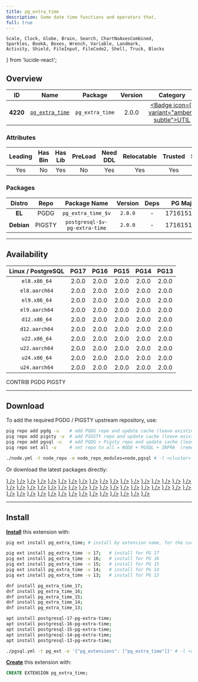```yaml
---
title: pg_extra_time
description: Some date time functions and operators that,
full: true
---
```


    Scale, Clock, Globe, Brain, Search, ChartNoAxesCombined,
    Sparkles, BookA, Boxes, Wrench, Variable, Landmark,
    Activity, Shield, FileInput, FileCode2, Shell, Truck, Blocks
} from 'lucide-react';

## Overview

| <TooltipIconButton tooltip="Extension unique identifier" side="top">ID</TooltipIconButton> | <TooltipIconButton tooltip="Extension name" side="top">Name</TooltipIconButton> | <TooltipIconButton tooltip="Package name for installation" side="top">Package</TooltipIconButton> | <TooltipIconButton tooltip="Latest available extension version" side="top">Version</TooltipIconButton> | <TooltipIconButton tooltip="Extension category" side="top">Category</TooltipIconButton> | <TooltipIconButton tooltip="Open source license" side="top">License</TooltipIconButton> | <TooltipIconButton tooltip="Programming language" side="top">Lang</TooltipIconButton> |
|:--------:|:--------:|:----------:|:--------------:|:---------------------------------------:|:------------------------------------------------------:|:----:|
| **4220** | [`pg_extra_time`](https://github.com/bigsmoke/pg_extra_time) | `pg_extra_time` | 2.0.0 | <a href="/ext/util" className="no-underline"><Badge icon={<Wrench />} variant="amber-subtle">UTIL</Badge></a> | <a href="/ext/list/license#postgresql" className="no-underline"><Badge icon={<Scale />} variant="blue-subtle">PostgreSQL</Badge></a> | <a href="/ext/list/lang#sql"><Badge icon={<FileCode2 />} variant="green-subtle">SQL</Badge></a> |

### Attributes

| <TooltipIconButton tooltip="The Primary Leading extension in the Package" side="top">Leading</TooltipIconButton> | <TooltipIconButton tooltip="Contains binary utils" side="top">Has Bin</TooltipIconButton> | <TooltipIconButton tooltip="Contains .so shared library files" side="top">Has Lib</TooltipIconButton> | <TooltipIconButton tooltip="Requires preloading via shared_preload_libraries" side="top">PreLoad</TooltipIconButton> | <TooltipIconButton tooltip="Requires CREATE EXTENSION DDL command" side="top">Need DDL</TooltipIconButton> | <TooltipIconButton tooltip="Can be installed in any schema" side="top">Relocatable</TooltipIconButton> | <TooltipIconButton tooltip="Can be created by non-superuser" side="top">Trusted</TooltipIconButton> | <TooltipIconButton tooltip="Schemas used by this extension" side="top">Schemas</TooltipIconButton> |
|:-------:|:-------:|:-------:|:-------:|:--------:|:-----------:|:-------:|:-------:|
| Yes | No | Yes | No | Yes | Yes | Yes | - |

### Packages

| <TooltipIconButton tooltip="Linux distribution family, EL or Debian" side="top">Distro</TooltipIconButton> | <TooltipIconButton tooltip="Package repository" side="top">Repo</TooltipIconButton> | <TooltipIconButton tooltip="The RPM/DEB Package Name Pattern (replace $v with real pg major)" side="top">Package Name</TooltipIconButton> | <TooltipIconButton tooltip="Latest package version" side="top">Version</TooltipIconButton> | <TooltipIconButton tooltip="RPM/DEB Package dependencies" side="top">Deps</TooltipIconButton> | <TooltipIconButton tooltip="Available in these PostgreSQL Major Versions" side="top">PG Major</TooltipIconButton> |
|:----------:|:--------:|:------------------------:|:-----------:|:------------:|:------------------:|
|   **EL**   | <Badge variant="blue-subtle"><span className="font-bold">PGDG</span></Badge> | `pg_extra_time_$v` | `2.0.0` | - | <Badge variant="green-subtle">17</Badge><Badge variant="green-subtle">16</Badge><Badge variant="green-subtle">15</Badge><Badge variant="green-subtle">14</Badge><Badge variant="green-subtle">13</Badge> |
| **Debian** | <Badge variant="amber-subtle"><span className="font-bold">PIGSTY</span></Badge> | `postgresql-$v-pg-extra-time` | `2.0.0` | - | <Badge variant="green-subtle">17</Badge><Badge variant="green-subtle">16</Badge><Badge variant="green-subtle">15</Badge><Badge variant="green-subtle">14</Badge><Badge variant="green-subtle">13</Badge> |



------

## Availability

| <TooltipIconButton tooltip="Linux Distro Arch / PostgreSQL Major Version" side="top">Linux / PostgreSQL </TooltipIconButton> | **PG17** | **PG16** | **PG15** | **PG14** | **PG13** |
|:-----:|:-----:|:-----:|:-----:|:-----:|:-----:|
| `el8.x86_64` | <Badge variant="blue-subtle">2.0.0</Badge> | <Badge variant="blue-subtle">2.0.0</Badge> | <Badge variant="blue-subtle">2.0.0</Badge> | <Badge variant="blue-subtle">2.0.0</Badge> | <Badge variant="blue-subtle">2.0.0</Badge> |
| `el8.aarch64` | <Badge variant="blue-subtle">2.0.0</Badge> | <Badge variant="blue-subtle">2.0.0</Badge> | <Badge variant="blue-subtle">2.0.0</Badge> | <Badge variant="blue-subtle">2.0.0</Badge> | <Badge variant="blue-subtle">2.0.0</Badge> |
| `el9.x86_64` | <Badge variant="blue-subtle">2.0.0</Badge> | <Badge variant="blue-subtle">2.0.0</Badge> | <Badge variant="blue-subtle">2.0.0</Badge> | <Badge variant="blue-subtle">2.0.0</Badge> | <Badge variant="blue-subtle">2.0.0</Badge> |
| `el9.aarch64` | <Badge variant="blue-subtle">2.0.0</Badge> | <Badge variant="blue-subtle">2.0.0</Badge> | <Badge variant="blue-subtle">2.0.0</Badge> | <Badge variant="blue-subtle">2.0.0</Badge> | <Badge variant="blue-subtle">2.0.0</Badge> |
| `d12.x86_64` | <Badge variant="amber-subtle">2.0.0</Badge> | <Badge variant="amber-subtle">2.0.0</Badge> | <Badge variant="amber-subtle">2.0.0</Badge> | <Badge variant="amber-subtle">2.0.0</Badge> | <Badge variant="amber-subtle">2.0.0</Badge> |
| `d12.aarch64` | <Badge variant="amber-subtle">2.0.0</Badge> | <Badge variant="amber-subtle">2.0.0</Badge> | <Badge variant="amber-subtle">2.0.0</Badge> | <Badge variant="amber-subtle">2.0.0</Badge> | <Badge variant="amber-subtle">2.0.0</Badge> |
| `u22.x86_64` | <Badge variant="amber-subtle">2.0.0</Badge> | <Badge variant="amber-subtle">2.0.0</Badge> | <Badge variant="amber-subtle">2.0.0</Badge> | <Badge variant="amber-subtle">2.0.0</Badge> | <Badge variant="amber-subtle">2.0.0</Badge> |
| `u22.aarch64` | <Badge variant="amber-subtle">2.0.0</Badge> | <Badge variant="amber-subtle">2.0.0</Badge> | <Badge variant="amber-subtle">2.0.0</Badge> | <Badge variant="amber-subtle">2.0.0</Badge> | <Badge variant="amber-subtle">2.0.0</Badge> |
| `u24.x86_64` | <Badge variant="amber-subtle">2.0.0</Badge> | <Badge variant="amber-subtle">2.0.0</Badge> | <Badge variant="amber-subtle">2.0.0</Badge> | <Badge variant="amber-subtle">2.0.0</Badge> | <Badge variant="amber-subtle">2.0.0</Badge> |
| `u24.aarch64` | <Badge variant="amber-subtle">2.0.0</Badge> | <Badge variant="amber-subtle">2.0.0</Badge> | <Badge variant="amber-subtle">2.0.0</Badge> | <Badge variant="amber-subtle">2.0.0</Badge> | <Badge variant="amber-subtle">2.0.0</Badge> |

<Badge variant="green-subtle"><span className="font-black">CONTRIB</span></Badge> <Badge variant="blue-subtle"><span className="font-black">PGDG</span></Badge> <Badge variant="amber-subtle"><span className="font-black">PIGSTY</span></Badge>

------

## Download

To add the required PGDG / PIGSTY upstream repository, use:

```bash tab="pig"
pig repo add pgdg -u    # add PGDG repo and update cache (leave existing repos)
pig repo add pigsty -u  # add PIGSTY repo and update cache (leave existing repos)
pig repo add pgsql -u   # add PGDG + Pigsty repo and update cache (leave existing repos)
pig repo set all -u     # set repo to all = NODE + PGSQL + INFRA  (remove existing repos)
```
```bash tab="pigsty"
./node.yml -t node_repo -e node_repo_modules=node,pgsql # -l <cluster>
```

Or download the latest packages directly:

<Files>
    <Folder name="el8.x86_64">
        <a href="https://download.postgresql.org/pub/repos/yum/17/redhat/rhel-8-x86_64/pg_extra_time_17-2.0.0-1PGDG.rhel8.noarch.rpm"><File name="pg_extra_time_17-2.0.0-1PGDG.rhel8.noarch.rpm" icon={<Package className="text-emerald-500" />} /></a>
        <a href="https://download.postgresql.org/pub/repos/yum/16/redhat/rhel-8-x86_64/pg_extra_time_16-2.0.0-1PGDG.rhel8.noarch.rpm"><File name="pg_extra_time_16-2.0.0-1PGDG.rhel8.noarch.rpm" icon={<Package className="text-emerald-500" />} /></a>
        <a href="https://download.postgresql.org/pub/repos/yum/15/redhat/rhel-8-x86_64/pg_extra_time_15-2.0.0-1PGDG.rhel8.noarch.rpm"><File name="pg_extra_time_15-2.0.0-1PGDG.rhel8.noarch.rpm" icon={<Package className="text-emerald-500" />} /></a>
        <a href="https://download.postgresql.org/pub/repos/yum/14/redhat/rhel-8-x86_64/pg_extra_time_14-2.0.0-1PGDG.rhel8.noarch.rpm"><File name="pg_extra_time_14-2.0.0-1PGDG.rhel8.noarch.rpm" icon={<Package className="text-emerald-500" />} /></a>
        <a href="https://download.postgresql.org/pub/repos/yum/13/redhat/rhel-8-x86_64/pg_extra_time_13-2.0.0-1PGDG.rhel8.noarch.rpm"><File name="pg_extra_time_13-2.0.0-1PGDG.rhel8.noarch.rpm" icon={<Package className="text-emerald-500" />} /></a>
    </Folder>
    <Folder name="el8.aarch64">
        <a href="https://download.postgresql.org/pub/repos/yum/17/redhat/rhel-8-aarch64/pg_extra_time_17-2.0.0-1PGDG.rhel8.noarch.rpm"><File name="pg_extra_time_17-2.0.0-1PGDG.rhel8.noarch.rpm" icon={<Package className="text-orange-500" />} /></a>
        <a href="https://download.postgresql.org/pub/repos/yum/16/redhat/rhel-8-aarch64/pg_extra_time_16-2.0.0-1PGDG.rhel8.noarch.rpm"><File name="pg_extra_time_16-2.0.0-1PGDG.rhel8.noarch.rpm" icon={<Package className="text-orange-500" />} /></a>
        <a href="https://download.postgresql.org/pub/repos/yum/15/redhat/rhel-8-aarch64/pg_extra_time_15-2.0.0-1PGDG.rhel8.noarch.rpm"><File name="pg_extra_time_15-2.0.0-1PGDG.rhel8.noarch.rpm" icon={<Package className="text-orange-500" />} /></a>
        <a href="https://download.postgresql.org/pub/repos/yum/14/redhat/rhel-8-aarch64/pg_extra_time_14-2.0.0-1PGDG.rhel8.noarch.rpm"><File name="pg_extra_time_14-2.0.0-1PGDG.rhel8.noarch.rpm" icon={<Package className="text-orange-500" />} /></a>
        <a href="https://download.postgresql.org/pub/repos/yum/13/redhat/rhel-8-aarch64/pg_extra_time_13-2.0.0-1PGDG.rhel8.noarch.rpm"><File name="pg_extra_time_13-2.0.0-1PGDG.rhel8.noarch.rpm" icon={<Package className="text-orange-500" />} /></a>
    </Folder>
    <Folder name="el9.x86_64">
        <a href="https://download.postgresql.org/pub/repos/yum/17/redhat/rhel-9-x86_64/pg_extra_time_17-2.0.0-1PGDG.rhel9.noarch.rpm"><File name="pg_extra_time_17-2.0.0-1PGDG.rhel9.noarch.rpm" icon={<Package className="text-emerald-500" />} /></a>
        <a href="https://download.postgresql.org/pub/repos/yum/16/redhat/rhel-9-x86_64/pg_extra_time_16-2.0.0-1PGDG.rhel9.noarch.rpm"><File name="pg_extra_time_16-2.0.0-1PGDG.rhel9.noarch.rpm" icon={<Package className="text-emerald-500" />} /></a>
        <a href="https://download.postgresql.org/pub/repos/yum/15/redhat/rhel-9-x86_64/pg_extra_time_15-2.0.0-1PGDG.rhel9.noarch.rpm"><File name="pg_extra_time_15-2.0.0-1PGDG.rhel9.noarch.rpm" icon={<Package className="text-emerald-500" />} /></a>
        <a href="https://download.postgresql.org/pub/repos/yum/14/redhat/rhel-9-x86_64/pg_extra_time_14-2.0.0-1PGDG.rhel9.noarch.rpm"><File name="pg_extra_time_14-2.0.0-1PGDG.rhel9.noarch.rpm" icon={<Package className="text-emerald-500" />} /></a>
        <a href="https://download.postgresql.org/pub/repos/yum/13/redhat/rhel-9-x86_64/pg_extra_time_13-2.0.0-1PGDG.rhel9.noarch.rpm"><File name="pg_extra_time_13-2.0.0-1PGDG.rhel9.noarch.rpm" icon={<Package className="text-emerald-500" />} /></a>
    </Folder>
    <Folder name="el9.aarch64">
        <a href="https://download.postgresql.org/pub/repos/yum/17/redhat/rhel-9-aarch64/pg_extra_time_17-2.0.0-1PGDG.rhel9.noarch.rpm"><File name="pg_extra_time_17-2.0.0-1PGDG.rhel9.noarch.rpm" icon={<Package className="text-orange-500" />} /></a>
        <a href="https://download.postgresql.org/pub/repos/yum/16/redhat/rhel-9-aarch64/pg_extra_time_16-2.0.0-1PGDG.rhel9.noarch.rpm"><File name="pg_extra_time_16-2.0.0-1PGDG.rhel9.noarch.rpm" icon={<Package className="text-orange-500" />} /></a>
        <a href="https://download.postgresql.org/pub/repos/yum/15/redhat/rhel-9-aarch64/pg_extra_time_15-2.0.0-1PGDG.rhel9.noarch.rpm"><File name="pg_extra_time_15-2.0.0-1PGDG.rhel9.noarch.rpm" icon={<Package className="text-orange-500" />} /></a>
        <a href="https://download.postgresql.org/pub/repos/yum/14/redhat/rhel-9-aarch64/pg_extra_time_14-2.0.0-1PGDG.rhel9.noarch.rpm"><File name="pg_extra_time_14-2.0.0-1PGDG.rhel9.noarch.rpm" icon={<Package className="text-orange-500" />} /></a>
        <a href="https://download.postgresql.org/pub/repos/yum/13/redhat/rhel-9-aarch64/pg_extra_time_13-2.0.0-1PGDG.rhel9.noarch.rpm"><File name="pg_extra_time_13-2.0.0-1PGDG.rhel9.noarch.rpm" icon={<Package className="text-orange-500" />} /></a>
    </Folder>
    <Folder name="d12.x86_64">
        <a href="https://repo.pigsty.io/apt/pgsql/bookworm/pool/main/p/pg-extra-time/postgresql-17-pg-extra-time_2.0.0-1PIGSTY~bookworm_amd64.deb"><File name="postgresql-17-pg-extra-time_2.0.0-1PIGSTY~bookworm_amd64.deb" icon={<Box className="text-emerald-500" />} /></a>
        <a href="https://repo.pigsty.io/apt/pgsql/bookworm/pool/main/p/pg-extra-time/postgresql-16-pg-extra-time_2.0.0-1PIGSTY~bookworm_amd64.deb"><File name="postgresql-16-pg-extra-time_2.0.0-1PIGSTY~bookworm_amd64.deb" icon={<Box className="text-emerald-500" />} /></a>
        <a href="https://repo.pigsty.io/apt/pgsql/bookworm/pool/main/p/pg-extra-time/postgresql-15-pg-extra-time_2.0.0-1PIGSTY~bookworm_amd64.deb"><File name="postgresql-15-pg-extra-time_2.0.0-1PIGSTY~bookworm_amd64.deb" icon={<Box className="text-emerald-500" />} /></a>
        <a href="https://repo.pigsty.io/apt/pgsql/bookworm/pool/main/p/pg-extra-time/postgresql-14-pg-extra-time_2.0.0-1PIGSTY~bookworm_amd64.deb"><File name="postgresql-14-pg-extra-time_2.0.0-1PIGSTY~bookworm_amd64.deb" icon={<Box className="text-emerald-500" />} /></a>
        <a href="https://repo.pigsty.io/apt/pgsql/bookworm/pool/main/p/pg-extra-time/postgresql-13-pg-extra-time_2.0.0-1PIGSTY~bookworm_amd64.deb"><File name="postgresql-13-pg-extra-time_2.0.0-1PIGSTY~bookworm_amd64.deb" icon={<Box className="text-emerald-500" />} /></a>
    </Folder>
    <Folder name="d12.aarch64">
        <a href="https://repo.pigsty.io/apt/pgsql/bookworm/pool/main/p/pg-extra-time/postgresql-17-pg-extra-time_2.0.0-1PIGSTY~bookworm_arm64.deb"><File name="postgresql-17-pg-extra-time_2.0.0-1PIGSTY~bookworm_arm64.deb" icon={<Box className="text-orange-500" />} /></a>
        <a href="https://repo.pigsty.io/apt/pgsql/bookworm/pool/main/p/pg-extra-time/postgresql-16-pg-extra-time_2.0.0-1PIGSTY~bookworm_arm64.deb"><File name="postgresql-16-pg-extra-time_2.0.0-1PIGSTY~bookworm_arm64.deb" icon={<Box className="text-orange-500" />} /></a>
        <a href="https://repo.pigsty.io/apt/pgsql/bookworm/pool/main/p/pg-extra-time/postgresql-15-pg-extra-time_2.0.0-1PIGSTY~bookworm_arm64.deb"><File name="postgresql-15-pg-extra-time_2.0.0-1PIGSTY~bookworm_arm64.deb" icon={<Box className="text-orange-500" />} /></a>
        <a href="https://repo.pigsty.io/apt/pgsql/bookworm/pool/main/p/pg-extra-time/postgresql-14-pg-extra-time_2.0.0-1PIGSTY~bookworm_arm64.deb"><File name="postgresql-14-pg-extra-time_2.0.0-1PIGSTY~bookworm_arm64.deb" icon={<Box className="text-orange-500" />} /></a>
        <a href="https://repo.pigsty.io/apt/pgsql/bookworm/pool/main/p/pg-extra-time/postgresql-13-pg-extra-time_2.0.0-1PIGSTY~bookworm_arm64.deb"><File name="postgresql-13-pg-extra-time_2.0.0-1PIGSTY~bookworm_arm64.deb" icon={<Box className="text-orange-500" />} /></a>
    </Folder>
    <Folder name="u22.x86_64">
        <a href="https://repo.pigsty.io/apt/pgsql/jammy/pool/main/p/pg-extra-time/postgresql-17-pg-extra-time_2.0.0-1PIGSTY~jammy_amd64.deb"><File name="postgresql-17-pg-extra-time_2.0.0-1PIGSTY~jammy_amd64.deb" icon={<Box className="text-emerald-500" />} /></a>
        <a href="https://repo.pigsty.io/apt/pgsql/jammy/pool/main/p/pg-extra-time/postgresql-16-pg-extra-time_2.0.0-1PIGSTY~jammy_amd64.deb"><File name="postgresql-16-pg-extra-time_2.0.0-1PIGSTY~jammy_amd64.deb" icon={<Box className="text-emerald-500" />} /></a>
        <a href="https://repo.pigsty.io/apt/pgsql/jammy/pool/main/p/pg-extra-time/postgresql-15-pg-extra-time_2.0.0-1PIGSTY~jammy_amd64.deb"><File name="postgresql-15-pg-extra-time_2.0.0-1PIGSTY~jammy_amd64.deb" icon={<Box className="text-emerald-500" />} /></a>
        <a href="https://repo.pigsty.io/apt/pgsql/jammy/pool/main/p/pg-extra-time/postgresql-14-pg-extra-time_2.0.0-1PIGSTY~jammy_amd64.deb"><File name="postgresql-14-pg-extra-time_2.0.0-1PIGSTY~jammy_amd64.deb" icon={<Box className="text-emerald-500" />} /></a>
        <a href="https://repo.pigsty.io/apt/pgsql/jammy/pool/main/p/pg-extra-time/postgresql-13-pg-extra-time_2.0.0-1PIGSTY~jammy_amd64.deb"><File name="postgresql-13-pg-extra-time_2.0.0-1PIGSTY~jammy_amd64.deb" icon={<Box className="text-emerald-500" />} /></a>
    </Folder>
    <Folder name="u22.aarch64">
        <a href="https://repo.pigsty.io/apt/pgsql/jammy/pool/main/p/pg-extra-time/postgresql-17-pg-extra-time_2.0.0-1PIGSTY~jammy_arm64.deb"><File name="postgresql-17-pg-extra-time_2.0.0-1PIGSTY~jammy_arm64.deb" icon={<Box className="text-orange-500" />} /></a>
        <a href="https://repo.pigsty.io/apt/pgsql/jammy/pool/main/p/pg-extra-time/postgresql-16-pg-extra-time_2.0.0-1PIGSTY~jammy_arm64.deb"><File name="postgresql-16-pg-extra-time_2.0.0-1PIGSTY~jammy_arm64.deb" icon={<Box className="text-orange-500" />} /></a>
        <a href="https://repo.pigsty.io/apt/pgsql/jammy/pool/main/p/pg-extra-time/postgresql-15-pg-extra-time_2.0.0-1PIGSTY~jammy_arm64.deb"><File name="postgresql-15-pg-extra-time_2.0.0-1PIGSTY~jammy_arm64.deb" icon={<Box className="text-orange-500" />} /></a>
        <a href="https://repo.pigsty.io/apt/pgsql/jammy/pool/main/p/pg-extra-time/postgresql-14-pg-extra-time_2.0.0-1PIGSTY~jammy_arm64.deb"><File name="postgresql-14-pg-extra-time_2.0.0-1PIGSTY~jammy_arm64.deb" icon={<Box className="text-orange-500" />} /></a>
        <a href="https://repo.pigsty.io/apt/pgsql/jammy/pool/main/p/pg-extra-time/postgresql-13-pg-extra-time_2.0.0-1PIGSTY~jammy_arm64.deb"><File name="postgresql-13-pg-extra-time_2.0.0-1PIGSTY~jammy_arm64.deb" icon={<Box className="text-orange-500" />} /></a>
    </Folder>
    <Folder name="u24.x86_64">
        <a href="https://repo.pigsty.io/apt/pgsql/noble/pool/main/p/pg-extra-time/postgresql-17-pg-extra-time_2.0.0-1PIGSTY~noble_amd64.deb"><File name="postgresql-17-pg-extra-time_2.0.0-1PIGSTY~noble_amd64.deb" icon={<Box className="text-emerald-500" />} /></a>
        <a href="https://repo.pigsty.io/apt/pgsql/noble/pool/main/p/pg-extra-time/postgresql-16-pg-extra-time_2.0.0-1PIGSTY~noble_amd64.deb"><File name="postgresql-16-pg-extra-time_2.0.0-1PIGSTY~noble_amd64.deb" icon={<Box className="text-emerald-500" />} /></a>
        <a href="https://repo.pigsty.io/apt/pgsql/noble/pool/main/p/pg-extra-time/postgresql-15-pg-extra-time_2.0.0-1PIGSTY~noble_amd64.deb"><File name="postgresql-15-pg-extra-time_2.0.0-1PIGSTY~noble_amd64.deb" icon={<Box className="text-emerald-500" />} /></a>
        <a href="https://repo.pigsty.io/apt/pgsql/noble/pool/main/p/pg-extra-time/postgresql-14-pg-extra-time_2.0.0-1PIGSTY~noble_amd64.deb"><File name="postgresql-14-pg-extra-time_2.0.0-1PIGSTY~noble_amd64.deb" icon={<Box className="text-emerald-500" />} /></a>
        <a href="https://repo.pigsty.io/apt/pgsql/noble/pool/main/p/pg-extra-time/postgresql-13-pg-extra-time_2.0.0-1PIGSTY~noble_amd64.deb"><File name="postgresql-13-pg-extra-time_2.0.0-1PIGSTY~noble_amd64.deb" icon={<Box className="text-emerald-500" />} /></a>
    </Folder>
    <Folder name="u24.aarch64">
        <a href="https://repo.pigsty.io/apt/pgsql/noble/pool/main/p/pg-extra-time/postgresql-17-pg-extra-time_2.0.0-1PIGSTY~noble_arm64.deb"><File name="postgresql-17-pg-extra-time_2.0.0-1PIGSTY~noble_arm64.deb" icon={<Box className="text-orange-500" />} /></a>
        <a href="https://repo.pigsty.io/apt/pgsql/noble/pool/main/p/pg-extra-time/postgresql-16-pg-extra-time_2.0.0-1PIGSTY~noble_arm64.deb"><File name="postgresql-16-pg-extra-time_2.0.0-1PIGSTY~noble_arm64.deb" icon={<Box className="text-orange-500" />} /></a>
        <a href="https://repo.pigsty.io/apt/pgsql/noble/pool/main/p/pg-extra-time/postgresql-15-pg-extra-time_2.0.0-1PIGSTY~noble_arm64.deb"><File name="postgresql-15-pg-extra-time_2.0.0-1PIGSTY~noble_arm64.deb" icon={<Box className="text-orange-500" />} /></a>
        <a href="https://repo.pigsty.io/apt/pgsql/noble/pool/main/p/pg-extra-time/postgresql-14-pg-extra-time_2.0.0-1PIGSTY~noble_arm64.deb"><File name="postgresql-14-pg-extra-time_2.0.0-1PIGSTY~noble_arm64.deb" icon={<Box className="text-orange-500" />} /></a>
        <a href="https://repo.pigsty.io/apt/pgsql/noble/pool/main/p/pg-extra-time/postgresql-13-pg-extra-time_2.0.0-1PIGSTY~noble_arm64.deb"><File name="postgresql-13-pg-extra-time_2.0.0-1PIGSTY~noble_arm64.deb" icon={<Box className="text-orange-500" />} /></a>
    </Folder>
</Files>

------

## Install

[**Install**](/docs/pgsql/extension/install) this extension with:

```bash tab="pig"
pig ext install pg_extra_time; # install by extension name, for the current active PG version

pig ext install pg_extra_time -v 17;   # install for PG 17
pig ext install pg_extra_time -v 16;   # install for PG 16
pig ext install pg_extra_time -v 15;   # install for PG 15
pig ext install pg_extra_time -v 14;   # install for PG 14
pig ext install pg_extra_time -v 13;   # install for PG 13
```
```bash tab="yum" 
dnf install pg_extra_time_17;
dnf install pg_extra_time_16;
dnf install pg_extra_time_15;
dnf install pg_extra_time_14;
dnf install pg_extra_time_13;
```
```bash tab="apt" 
apt install postgresql-17-pg-extra-time;
apt install postgresql-16-pg-extra-time;
apt install postgresql-15-pg-extra-time;
apt install postgresql-14-pg-extra-time;
apt install postgresql-13-pg-extra-time;
```
```bash tab="ansible"
./pgsql.yml -t pg_ext -e '{"pg_extensions": ["pg_extra_time"]}' # -l <cls>
```

[**Create**](/docs/pgsql/extension/create) this extension with:

```sql
CREATE EXTENSION pg_extra_time;
```


